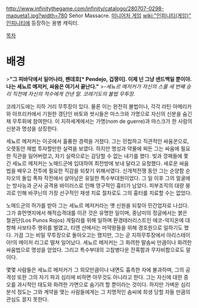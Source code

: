 http://www.infinitythegame.com/infinity/catalogo/280707-0298-maqueta1.jpg?width=780
Señor Massacre. [[미니어처 게임]] [[wiki:"인피니티(게임)" 인피니티]]에 등장하는 용병 캐릭터.

[[목차]]

= 배경 =
>'''"그 피바닥에서 일어나라, 펜데호[* Pendejo, 겁쟁이]. 이제 넌 그냥 샌드백일 뿐이야. 나는 세뇨르 메저커, 싸움은 여기서 끝난다."''' 
>''-세뇨르 메저커가 자신의 스물 세 번째 승리 직전에 자신의 적수에게 건낸 말. 코레기도의 불법 무투장.''

코레기도에는 지하 거리 무투장이 있다. 물론 이는 완전히 불법이나, 각각 라틴 아메리카와 아프리카에서 기원한 갱단인 바토와 쌋시들은 마스크와 가명으로 자신의 신분을 숨긴 채 무투회에 참여한다. 이 지하세계에서는 가명(nom de guerre)과 마스크가 한 사람의 신분과 명성을 상징한다.

세뇨르 메저커는 이곳에서 훌륭한 경력을 거쳤다. 그는 민첩하고 직관적인 싸움꾼으로, 오랫동안 제법 투자할만한 실력을 보였다. 하지만 명성과 약물에 찌든 그는 싸움에 필요한 직관을 잃어버렸고, 자기 실력으로는 감당할 수 없는 내기를 했다. 빚과 깡패들에 쫓긴 세뇨르 메저커는 노매드군에 입대하여 최전방에 보내 달라고 요청했다. 새로운 싸움법을 배우고 전투에 필요한 직감을 되찾기 위해서였다. 신개척전쟁 동안 그는 순양함 순 자오의 돌입 폭파 작전에서 살아남은 유일한 특수부대원이었다. 그 일 이후 그의 얼굴에는 방사능과 군사 공격용 바이러스로 인해 영구적인 흉터가 남았다. 피부조직의 대량 붕괴로 인해 바쿠닌의 가장 선구적인 재생 치료 절차로도 그의 흉터를 치료할 수는 없었다.

노매드군의 허가를 받아 그는 세뇨르 메저커라는 옛 신원을 되찾아 민간업자로 나섰다. 그가 휴먼엣지에서 해적습격대를 이끈 것은 유명한 일이며, 중남미의 정글에서는 붉은 철권단(Los Punos Rojos) 게릴라를 위해 일하며 환경테러리스트인 에코-악지온에 대항해 사보타주 행위를 벌였고, 티엔 샨에서는 마약왕들을 위해 경호원으로 일하기도 했다. 가끔 그는 비밀 무투장으로 돌아오고는 했지만, 그는 곧 지하무투장에서 아리스테이아!의 메이저 리그로 떨쳐 일어났다. 세뇨르 메저커는 그 화려한 말솜씨 만큼이나 화려한 싸움법으로 명성을 얻었다. 그리고 특수부대의 고참병다운 잔혹함과 무자비함으로도 말이다.

몇몇 사람들은 세뇨르 메저커가 그 외모만큼이나 내면도 흉측한 자에 불과하며, 그의 공격성 또한 그의 자기 파괴 심리에 비하면 아무것도 아니라고 한다. 그는 자신에 대한 증오를 과시적인 태도와 화려한 가면으로 숨기려 할 뿐이라는 것이다. 하지만 가벼운 심리분석 정도는 그와 계약을 맺는 사람들에게는 그 치명적인 솜씨에 희생 당할 자들 만큼의 관심도 끌지 못한다. 
